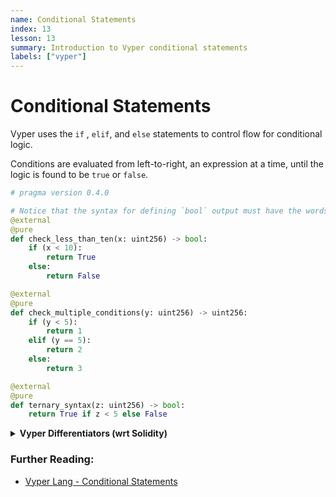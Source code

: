 ```yaml
---
name: Conditional Statements
index: 13
lesson: 13
summary: Introduction to Vyper conditional statements
labels: ["vyper"]
---
```


# Conditional Statements

Vyper uses the `if` , `elif`, and `else` statements to control flow for conditional logic.

Conditions are evaluated from left-to-right, an expression at a time, until the logic is found to be `true` or `false`.

```python
# pragma version 0.4.0

# Notice that the syntax for defining `bool` output must have the words "True" or "False" start with first letter capitalised
@external
@pure
def check_less_than_ten(x: uint256) -> bool:
    if (x < 10):
        return True
    else:
        return False

@external
@pure
def check_multiple_conditions(y: uint256) -> uint256:
    if (y < 5):
        return 1
    elif (y == 5):
        return 2
    else:
        return 3

@external
@pure
def ternary_syntax(z: uint256) -> bool:
    return True if z < 5 else False
```

<details>
  <summary>
    <strong>Vyper Differentiators (wrt Solidity)</strong>
  </summary>
  <ul>
    <li>
      Vyper ternary operators start with defining the truthy output, then
      condition logic, and followed by falsy output. It does not use `?` and `:`
      operator.
    </li>
  </ul>
</details>

### Further Reading:

- [Vyper Lang - Conditional Statements](https://docs.vyperlang.org/en/latest/control-structures.html#if-statements)

